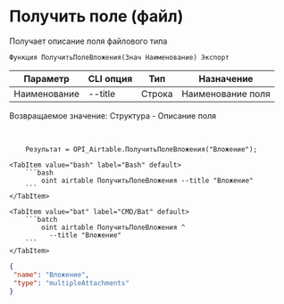 ﻿---
sidebar_position: 5
---


# Получить поле (файл)
 Получает описание поля файлового типа



`Функция ПолучитьПолеВложения(Знач Наименование) Экспорт`

  | Параметр | CLI опция | Тип | Назначение |
  |-|-|-|-|
  | Наименование | --title | Строка | Наименование поля |

  
  Возвращаемое значение:   Структура -  Описание поля

<br/>




```bsl title="Пример кода"
    Результат = OPI_Airtable.ПолучитьПолеВложения("Вложение");
```
    

 <Tabs>
  
    <TabItem value="bash" label="Bash" default>
        ```bash
            oint airtable ПолучитьПолеВложения --title "Вложение"
        ```
    </TabItem>
  
    <TabItem value="bat" label="CMD/Bat" default>
        ```batch
            oint airtable ПолучитьПолеВложения ^
              --title "Вложение"
        ```
    </TabItem>
</Tabs>


```json title="Результат"
{
 "name": "Вложение",
 "type": "multipleAttachments"
}
```
